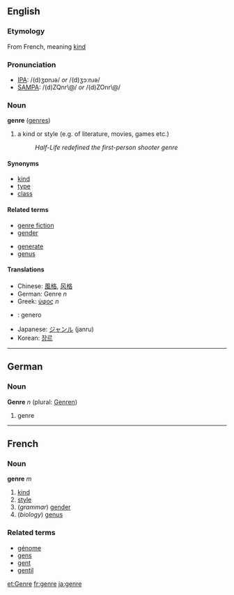 ==English==

===Etymology===
From French, meaning [[kind]]

===Pronunciation===
* [[Wiktionary:Pronunciation_key|IPA]]: /(d)ʒɒnɹə/ ''or'' /(d)ʒɔːnɹə/
* [[Wiktionary:Pronunciation_key|SAMPA]]: /(d)ZQnr\@/ ''or'' /(d)ZOnr\@/

===Noun===
'''genre''' ([[genres]])

# a kind or style (e.g. of literature, movies, games etc.)
#:''Half-Life redefined the first-person shooter genre''

====Synonyms====
*[[kind]]
*[[type]]
*[[class]]

====Related terms====
*[[genre fiction]]
*[[gender]]
<!-- [[generic]]? -->
*[[generate]]
*[[genus]]

====Translations====
*Chinese: [[風格]], [[风格]]
*German: Genre ''n''
*Greek: [[ύφος]] ''n''
* {{io}} : genero
*Japanese: [[ジャンル]] (janru)
*Korean: [[장르]]

----

==German==
===Noun===
'''Genre''' ''n'' (plural: [[Genren]])

# genre
----
==French==
===Noun===
'''genre''' ''m''

# [[kind]]
# [[style]]
#(''grammar'') [[gender]]
#(''biology'') [[genus]]

===Related terms===
*[[génome]]
*[[gens]]
*[[gent]]
*[[gentil]]


[[et:Genre]]
[[fr:genre]]
[[ja:genre]]